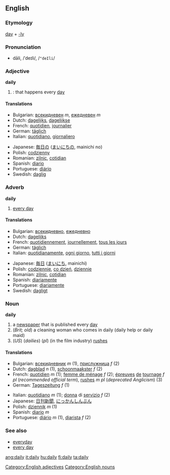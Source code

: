 ==English==

===Etymology===
[[day]] + [[-ly]]

===Pronunciation===
*dāli, /ˈdeɪli/, /<tt>"deIli</tt>/

===Adjective===
'''daily'''

#{{time}}: that happens every [[day]]

====Translations====
{{top}}
*Bulgarian: [[всекидневен]] ''m'', [[ежедневен]] ''m''
*Dutch: [[dagelijks]], [[dagelijkse]]
*French: [[quotidien]], [[journalier]]
*German: [[täglich]]
*Italian: [[quotidiano]], [[giornaliero]]
{{mid}}
*Japanese: [[毎日の]] ([[まいにちの]], mainichi no)
*Polish: [[codzienny]]
*Romanian: [[zilnic]], [[cotidian]]
*Spanish: [[diario]]
*Portuguese: [[diário]]
*Swedish: [[daglig]]
{{bottom}}

===Adverb===
'''daily'''

# [[every day]]

====Translations====
{{top}}
*Bulgarian: [[всекидневно]], [[ежедневно]]
*Dutch: [[dagelijks]]
*French: [[quotidiennement]], [[journellement]], [[tous les jours]]
*German: [[täglich]]
*Italian: [[quotidianamente]], [[ogni giorno]], [[tutti i giorni]]
{{mid}}
*Japanese: [[毎日]] ([[まいにち]], mainichi)
*Polish: [[codziennie]], [[co dzień]], [[dziennie]]
*Romanian: [[zilnic]], [[cotidian]]
*Spanish: [[diariamente]]
*Portuguese: [[diariamente]]
*Swedish: [[dagligt]]
{{bottom}}

===Noun===
'''daily'''

# a [[newspaper]] that is published every [[day]]
# (''Brit; old'') a cleaning woman who comes in daily (daily help or daily maid)
# (''US'') (''dailies'') (''pl'') (in the film industry) [[rushes]]

====Translations====
{{top}}
*Bulgarian: [[всекидневник]] ''m'' (1), [[прислужница]] ''f'' (2)
*Dutch: [[dagblad]] ''n'' (1), [[schoonmaakster]] ''f'' (2)
*French: [[quotidien]] ''m'' (1); [[femme de ménage]] ''f'' (2); [[épreuves]] [[de]] [[tournage]] ''f pl'' (''recommended official term''), [[rushes]] ''m pl'' (''deprecated Anglicism'') (3)
*German: [[Tageszeitung]] ''f'' (1)
{{mid}}
*Italian: [[quotidiano]] ''m'' (1); [[donna]] di [[servizio]] ''f'' (2)
*Japanese: [[日刊新聞]], [[にっかんしんぶん]]
*Polish: [[dziennik]] ''m'' (1)
*Spanish: [[diario]] ''m''
* Portuguese: [[diário]] ''m'' (1), [[diarista]] ''f'' (2)
{{bottom}}

===See also===
*[[everyday]]
*[[every day]]

[[Category:English adjectives]]
[[Category:English nouns]]

[[ang:daily]]
[[it:daily]]
[[hu:daily]]
[[fi:daily]]
[[ta:daily]]